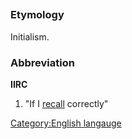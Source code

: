 =={{en}}==
[[Category:English langauge]]
===Etymology===
Initialism.
===Abbreviation===
'''IIRC'''

#"If I [[recall]] correctly"